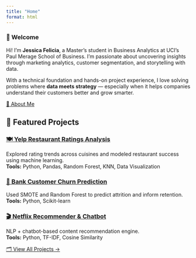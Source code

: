 ```yaml
---
title: "Home"
format: html
---
```


### 👋 Welcome

Hi! I’m **Jessica Felicia**, a Master’s student in Business Analytics at UCI’s Paul Merage School of Business. I’m passionate about uncovering insights through marketing analytics, customer segmentation, and storytelling with data.

With a technical foundation and hands-on project experience, I love solving problems where **data meets strategy** — especially when it helps companies understand their customers better and grow smarter.

[🔎 About Me](about.qmd)


## 🚀 Featured Projects

### [🍽️ Yelp Restaurant Ratings Analysis](projects/Yelp-Restaurant-Rating/yelp-restaurant-ratings-analysis.qmd)  
Explored rating trends across cuisines and modeled restaurant success using machine learning.  
**Tools:** Python, Pandas, Random Forest, KNN, Data Visualization

### [🏦 Bank Customer Churn Prediction](projects/Bank-Churn-Prediction/bank-churn-prediction.qmd)  
Used SMOTE and Random Forest to predict attrition and inform retention.  
**Tools:** Python, Scikit-learn

### [🎬 Netflix Recommender & Chatbot](projects/Netflix-Recommendation/netflix-recommendation.qmd)  
NLP + chatbot-based content recommendation engine.  
**Tools:** Python, TF-IDF, Cosine Similarity

[🗂️ View All Projects →](projects/project.qmd)
